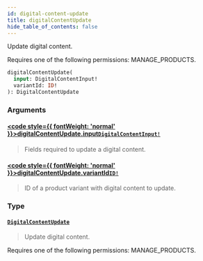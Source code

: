 ```yaml
---
id: digital-content-update
title: digitalContentUpdate
hide_table_of_contents: false
---
```








Update digital content. 

Requires one of the following permissions: MANAGE_PRODUCTS.

```graphql
digitalContentUpdate(
  input: DigitalContentInput!
  variantId: ID!
): DigitalContentUpdate
```


### Arguments

#### [<code style={{ fontWeight: 'normal' }}>digitalContentUpdate.<b>input</b></code>](#)<Bullet />[`DigitalContentInput!`](../../../developer/api-reference/inputs/digital-content-input) <Badge class="secondary" text="non-null"/> <Badge class="secondary" text="input"/>
> Fields required to update a digital content.
> 

#### [<code style={{ fontWeight: 'normal' }}>digitalContentUpdate.<b>variantId</b></code>](#)<Bullet />[`ID!`](../../../developer/api-reference/scalars/id) <Badge class="secondary" text="non-null"/> <Badge class="secondary" text="scalar"/>
> ID of a product variant with digital content to update.
> 

### Type

#### [`DigitalContentUpdate`](../../../developer/api-reference/objects/digital-content-update) <Badge class="secondary" text="object"/>
> Update digital content. 

Requires one of the following permissions: MANAGE_PRODUCTS.
> 





